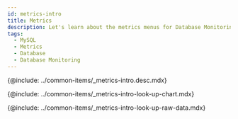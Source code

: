 ```yaml
---
id: metrics-intro
title: Metrics
description: Let's learn about the metrics menus for Database Monitoring analysis.
tags:
  - MySQL
  - Metrics
  - Database
  - Database Monitoring
---
```



<!-- 개요 -->

{@include: ../common-items/_metrics-intro.desc.mdx}

<IntroExam category='db_mysql_counter'/>

<ProdImg img='metrics-example-00.png' desc=''/>

<!-- View Metrics Chart-->

{@include: ../common-items/_metrics-intro-look-up-chart.mdx}  

<LookupchartDesc metric='Active sessions' category='db_mysql_counter' />

<!-- View Metrics Raw Data-->

{@include: ../common-items/_metrics-intro-look-up-raw-data.mdx}
